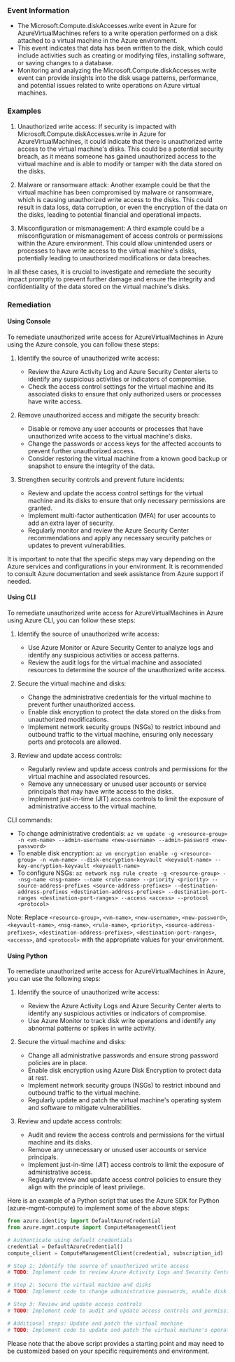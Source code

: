 
### Event Information

- The Microsoft.Compute.diskAccesses.write event in Azure for AzureVirtualMachines refers to a write operation performed on a disk attached to a virtual machine in the Azure environment.
- This event indicates that data has been written to the disk, which could include activities such as creating or modifying files, installing software, or saving changes to a database.
- Monitoring and analyzing the Microsoft.Compute.diskAccesses.write event can provide insights into the disk usage patterns, performance, and potential issues related to write operations on Azure virtual machines.


### Examples

1. Unauthorized write access: If security is impacted with Microsoft.Compute.diskAccesses.write in Azure for AzureVirtualMachines, it could indicate that there is unauthorized write access to the virtual machine's disks. This could be a potential security breach, as it means someone has gained unauthorized access to the virtual machine and is able to modify or tamper with the data stored on the disks.

2. Malware or ransomware attack: Another example could be that the virtual machine has been compromised by malware or ransomware, which is causing unauthorized write access to the disks. This could result in data loss, data corruption, or even the encryption of the data on the disks, leading to potential financial and operational impacts.

3. Misconfiguration or mismanagement: A third example could be a misconfiguration or mismanagement of access controls or permissions within the Azure environment. This could allow unintended users or processes to have write access to the virtual machine's disks, potentially leading to unauthorized modifications or data breaches.

In all these cases, it is crucial to investigate and remediate the security impact promptly to prevent further damage and ensure the integrity and confidentiality of the data stored on the virtual machine's disks.

### Remediation

#### Using Console

To remediate unauthorized write access for AzureVirtualMachines in Azure using the Azure console, you can follow these steps:

1. Identify the source of unauthorized write access: 
   - Review the Azure Activity Log and Azure Security Center alerts to identify any suspicious activities or indicators of compromise.
   - Check the access control settings for the virtual machine and its associated disks to ensure that only authorized users or processes have write access.

2. Remove unauthorized access and mitigate the security breach:
   - Disable or remove any user accounts or processes that have unauthorized write access to the virtual machine's disks.
   - Change the passwords or access keys for the affected accounts to prevent further unauthorized access.
   - Consider restoring the virtual machine from a known good backup or snapshot to ensure the integrity of the data.

3. Strengthen security controls and prevent future incidents:
   - Review and update the access control settings for the virtual machine and its disks to ensure that only necessary permissions are granted.
   - Implement multi-factor authentication (MFA) for user accounts to add an extra layer of security.
   - Regularly monitor and review the Azure Security Center recommendations and apply any necessary security patches or updates to prevent vulnerabilities.

It is important to note that the specific steps may vary depending on the Azure services and configurations in your environment. It is recommended to consult Azure documentation and seek assistance from Azure support if needed.

#### Using CLI

To remediate unauthorized write access for AzureVirtualMachines in Azure using Azure CLI, you can follow these steps:

1. Identify the source of unauthorized write access:
   - Use Azure Monitor or Azure Security Center to analyze logs and identify any suspicious activities or access patterns.
   - Review the audit logs for the virtual machine and associated resources to determine the source of the unauthorized write access.

2. Secure the virtual machine and disks:
   - Change the administrative credentials for the virtual machine to prevent further unauthorized access.
   - Enable disk encryption to protect the data stored on the disks from unauthorized modifications.
   - Implement network security groups (NSGs) to restrict inbound and outbound traffic to the virtual machine, ensuring only necessary ports and protocols are allowed.

3. Review and update access controls:
   - Regularly review and update access controls and permissions for the virtual machine and associated resources.
   - Remove any unnecessary or unused user accounts or service principals that may have write access to the disks.
   - Implement just-in-time (JIT) access controls to limit the exposure of administrative access to the virtual machine.

CLI commands:
- To change administrative credentials: `az vm update -g <resource-group> -n <vm-name> --admin-username <new-username> --admin-password <new-password>`
- To enable disk encryption: `az vm encryption enable -g <resource-group> -n <vm-name> --disk-encryption-keyvault <keyvault-name> --key-encryption-keyvault <keyvault-name>`
- To configure NSGs: `az network nsg rule create -g <resource-group> --nsg-name <nsg-name> --name <rule-name> --priority <priority> --source-address-prefixes <source-address-prefixes> --destination-address-prefixes <destination-address-prefixes> --destination-port-ranges <destination-port-ranges> --access <access> --protocol <protocol>`

Note: Replace `<resource-group>`, `<vm-name>`, `<new-username>`, `<new-password>`, `<keyvault-name>`, `<nsg-name>`, `<rule-name>`, `<priority>`, `<source-address-prefixes>`, `<destination-address-prefixes>`, `<destination-port-ranges>`, `<access>`, and `<protocol>` with the appropriate values for your environment.

#### Using Python

To remediate unauthorized write access for AzureVirtualMachines in Azure, you can use the following steps:

1. Identify the source of unauthorized write access: 
   - Review the Azure Activity Logs and Azure Security Center alerts to identify any suspicious activities or indicators of compromise.
   - Use Azure Monitor to track disk write operations and identify any abnormal patterns or spikes in write activity.

2. Secure the virtual machine and disks:
   - Change all administrative passwords and ensure strong password policies are in place.
   - Enable disk encryption using Azure Disk Encryption to protect data at rest.
   - Implement network security groups (NSGs) to restrict inbound and outbound traffic to the virtual machine.
   - Regularly update and patch the virtual machine's operating system and software to mitigate vulnerabilities.

3. Review and update access controls:
   - Audit and review the access controls and permissions for the virtual machine and its disks.
   - Remove any unnecessary or unused user accounts or service principals.
   - Implement just-in-time (JIT) access controls to limit the exposure of administrative access.
   - Regularly review and update access control policies to ensure they align with the principle of least privilege.

Here is an example of a Python script that uses the Azure SDK for Python (azure-mgmt-compute) to implement some of the above steps:

```python
from azure.identity import DefaultAzureCredential
from azure.mgmt.compute import ComputeManagementClient

# Authenticate using default credentials
credential = DefaultAzureCredential()
compute_client = ComputeManagementClient(credential, subscription_id)

# Step 1: Identify the source of unauthorized write access
# TODO: Implement code to review Azure Activity Logs and Security Center alerts

# Step 2: Secure the virtual machine and disks
# TODO: Implement code to change administrative passwords, enable disk encryption, and configure NSGs

# Step 3: Review and update access controls
# TODO: Implement code to audit and update access controls and permissions

# Additional steps: Update and patch the virtual machine
# TODO: Implement code to update and patch the virtual machine's operating system and software
```

Please note that the above script provides a starting point and may need to be customized based on your specific requirements and environment.

